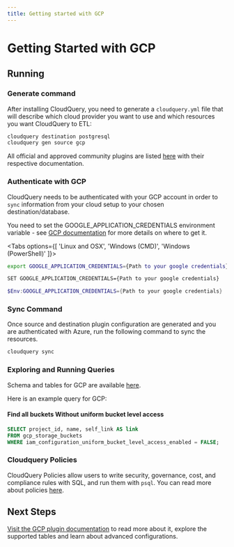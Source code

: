 ```yaml
---
title: Getting started with GCP
---
```



# Getting Started with GCP

<DownloadSection />

## Running

### Generate command

After installing CloudQuery, you need to generate a `cloudquery.yml` file that will describe which cloud provider you want to use and which resources you want CloudQuery to ETL:

```bash
cloudquery destination postgresql
cloudquery gen source gcp
```

All official and approved community plugins are listed [here](/plugins) with their respective documentation.

<SpawnSection />

### Authenticate with GCP

CloudQuery needs to be authenticated with your GCP account in order to `sync` information from your cloud setup to your
chosen destination/database.

<ReadonlyTip />

You need to set the GOOGLE_APPLICATION_CREDENTIALS environment variable - see [GCP documentation](https://cloud.google.com/docs/authentication/getting-started#command-line) for more details on where to get it.

<Tabs options={[ 'Linux and OSX', 'Windows (CMD)', 'Windows (PowerShell)' ]}>

<Tab>

```bash
export GOOGLE_APPLICATION_CREDENTIALS={Path to your google credentials}
```

</Tab>

<Tab>

```bash
SET GOOGLE_APPLICATION_CREDENTIALS={Path to your google credentials}
```

</Tab>

<Tab>

```powershell
$Env:GOOGLE_APPLICATION_CREDENTIALS={Path to your google credentials}
```

</Tab>

</Tabs>

### Sync Command

Once source and destination plugin configuration are generated and you are authenticated with Azure,
run the following command to sync the resources.

```bash
cloudquery sync
```

### Exploring and Running Queries

<ExploreSection/>

Schema and tables for GCP are available [here](/plugins/gcp/tables).

Here is an example query for GCP:

#### Find all buckets Without uniform bucket level access

```sql
SELECT project_id, name, self_link AS link
FROM gcp_storage_buckets
WHERE iam_configuration_uniform_bucket_level_access_enabled = FALSE;
```

### Cloudquery Policies

CloudQuery Policies allow users to write security, governance, cost, and compliance rules with SQL, and run them with `psql`.
You can read more about policies [here](/docs/policies).

## Next Steps

[Visit the GCP plugin documentation](/plugins/gcp) to read more about it, explore the supported tables and learn about advanced configurations.
